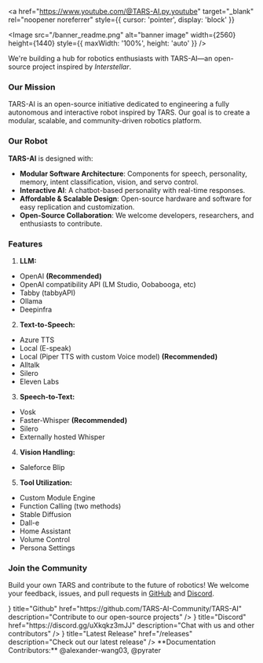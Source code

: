 
<a 
  href="https://www.youtube.com/@TARS-AI.py.youtube" 
  target="_blank" 
  rel="noopener noreferrer"
  style={{ cursor: 'pointer', display: 'block' }}
>
  <Image 
    src="/banner_readme.png" 
    alt="banner image" 
    width={2560}
    height={1440}
    style={{ maxWidth: '100%', height: 'auto' }} 
  />
</a>

We're building a hub for robotics enthusiasts with TARS-AI—an open-source project inspired by *Interstellar*.

### Our Mission
TARS-AI is an open-source initiative dedicated to engineering a fully autonomous and interactive robot inspired by TARS. Our goal is to create a modular, scalable, and community-driven robotics platform.

### Our Robot
**TARS-AI** is designed with:
- **Modular Software Architecture**: Components for speech, personality, memory, intent classification, vision, and servo control.
- **Interactive AI**: A chatbot-based personality with real-time responses.
- **Affordable & Scalable Design**: Open-source hardware and software for easy replication and customization.
- **Open-Source Collaboration**: We welcome developers, researchers, and enthusiasts to contribute.

### Features
1. **LLM:**
- OpenAI **(Recommended)**
- OpenAI compatibility API (LM Studio, Oobabooga, etc)
- Tabby (tabbyAPI)
- Ollama
- Deepinfra

2. **Text-to-Speech:**
- Azure TTS
- Local (E-speak)
- Local (Piper TTS with custom Voice model) **(Recommended)**
- Alltalk
- Silero
- Eleven Labs

3. **Speech-to-Text:**
- Vosk
- Faster-Whisper **(Recommended)**
- Silero
- Externally hosted Whisper

4. **Vision Handling:**
- Saleforce Blip

5. **Tool Utilization:**
- Custom Module Engine
- Function Calling (two methods)
- Stable Diffusion
- Dall-e
- Home Assistant
- Volume Control
- Persona Settings

### Join the Community
Build your own TARS and contribute to the future of robotics! We welcome your feedback, issues, and pull requests in [GitHub](https://github.com/TARS-AI-Community/TARS-AI) and [Discord](https://discord.gg/uXkqkz3mJJ).

<Cards>
  <Cards.Card
    icon={<FaGithub />}
    title="Github"
    href="https://github.com/TARS-AI-Community/TARS-AI"
    description="Contribute to our open-source projects"
  />
  <Cards.Card
    icon={<FaDiscord />}
    title="Discord"
    href="https://discord.gg/uXkqkz3mJJ"
    description="Chat with us and other contributors"
  />
  <Cards.Card
    icon={<FaRobot />}
    title="Latest Release"
    href="/releases"
    description="Check out our latest release"
  />
</Cards>

<Callout type="default" emoji="👉">
  **Documentation Contributors:** @alexander-wang03, @pyrater
</Callout>

